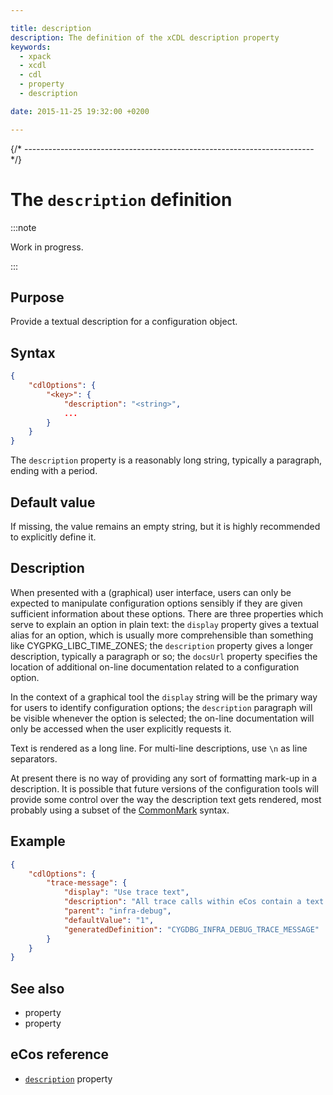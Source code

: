 ```yaml
---

title: description
description: The definition of the xCDL description property
keywords:
  - xpack
  - xcdl
  - cdl
  - property
  - description

date: 2015-11-25 19:32:00 +0200

---
```



{/* ------------------------------------------------------------------------ */}

# The `description` definition

:::note

Work in progress.

:::

## Purpose

Provide a textual description for a configuration object.

## Syntax

```json {4}
{
    "cdlOptions": {
        "<key>": {
            "description": "<string>",
            ...
        }
    }
}
```

The `description` property is a reasonably long string, typically a paragraph, ending with a period.

## Default value

If missing, the value remains an empty string, but it is highly recommended to explicitly define it.

## Description

When presented with a (graphical) user interface, users can only be expected to manipulate configuration options sensibly if they are given sufficient information about these options. There are three properties which serve to explain an option in plain text: the `display` property gives a textual alias for an option, which is usually more comprehensible than something like CYGPKG_LIBC_TIME_ZONES; the `description` property gives a longer description, typically a paragraph or so; the `docsUrl` property specifies the location of additional on-line documentation related to a configuration option.

In the context of a graphical tool the `display` string will be the primary way for users to identify configuration options; the `description` paragraph will be visible whenever the option is selected; the on-line documentation will only be accessed when the user explicitly requests it.

Text is rendered as a long line. For multi-line descriptions, use `\n` as line separators.

At present there is no way of providing any sort of formatting mark-up in a description. It is possible that future versions of the configuration tools will provide some control over the way the description text gets rendered, most probably using a subset of the [CommonMark](https://commonmark.org) syntax.

## Example

```json {5}
{
    "cdlOptions": {
        "trace-message": {
            "display": "Use trace text",
            "description": "All trace calls within eCos contain a text message which should give some information about the circumstances. These text messages will end up being embedded in the  application image and hence there is a significant penalty  in terms of image size.\n It is possible to suppress the use of these messages by disabling this option.\n This results in smaller code size, but there is less human-readable information available in the trace output, possibly only filenames and line numbers.",
            "parent": "infra-debug",
            "defaultValue": "1",
            "generatedDefinition": "CYGDBG_INFRA_DEBUG_TRACE_MESSAGE"
        }
    }
}
```

## See also

- <MetadataPropertyLink name="display" /> property
- <MetadataPropertyLink name="docsUrl" /> property

## eCos reference

- [`description`](https://ecos.sourceware.org/docs-latest/cdl-guide/ref.description.html) property
